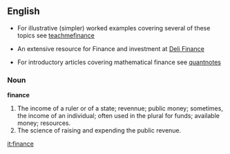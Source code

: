 ==English==
*For illustrative (simpler) worked examples covering several of these topics see [http://www.teachmefinance.com  teachmefinance]

*An extensive resource for Finance and investment at [http://www.deli8.com Deli Finance]

*For introductory articles covering mathematical finance see [http://www.quantnotes.com/fundamentals/ quantnotes]
===Noun===

'''finance'''

#The income of a ruler or of a state; revennue; public money; sometimes, the income of an individual; often used in the plural for funds; available money; resources.
#The science of raising and expending the public revenue.

[[it:finance]]